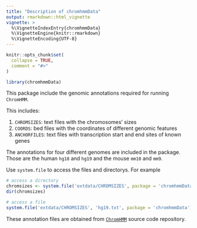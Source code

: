 ```yaml
---
title: "Description of chromhmmData"
output: rmarkdown::html_vignette
vignette: >
  %\VignetteIndexEntry{chromhmmData}
  %\VignetteEngine{knitr::rmarkdown}
  %\VignetteEncoding{UTF-8}
---
```


```r
knitr::opts_chunk$set(
  collapse = TRUE,
  comment = "#>"
)
```

```r
library(chromhmmData)
```

This package include the genomic annotations required for running `ChromHMM`.

This includes:

1. `CHROMSIZES`: text files with the chromosomes' sizes
2. `COORDS`: bed files with the coordinates of different genomic features
3. `ANCHORFILES`: text files with transcription start and end sites of known 
genes

The annotations for four different genomes are included in the package. Those
are the human `hg18` and `hg19` and the mouse `mm10` and `mm9`.

Use `system.file` to access the files and directorys. For example

```r
# access a directory
chromsizes <- system.file('extdata/CHROMSIZES', package = 'chromhmmData')
dir(chromsizes)

# access a file
system.file('extdata/CHROMSIZES', 'hg19.txt', package = 'chromhmmData')
```

These annotation files are obtained from 
[`ChromHMM`](https://github.com/jernst98/ChromHMM) source code repository.
